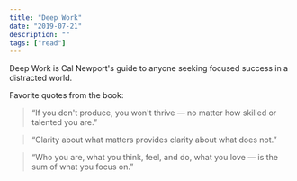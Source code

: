 ```yaml
---
title: "Deep Work"
date: "2019-07-21"
description: ""
tags: ["read"]
---
```


Deep Work is Cal Newport's guide to anyone seeking focused success in a distracted world.

Favorite quotes from the book:

> “If you don't produce, you won't thrive — no matter how skilled or talented you are.”

> “Clarity about what matters provides clarity about what does not.”

> “Who you are, what you think, feel, and do, what you love — is the sum of what you focus on.”
